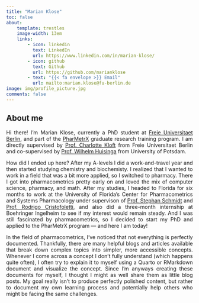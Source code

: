 ```yaml
---
title: "Marian Klose"
toc: false
about:
    template: trestles
    image-width: 13em
    links:
        - icon: linkedin
          text: LinkedIn
          url: https://www.linkedin.com/in/marian-klose/
        - icon: github
          text: Github
          url: https://github.com/marianklose
        - text: "{{< fa envelope >}} Email"
          url: mailto:marian.klose@fu-berlin.de
image: img/profile_picture.jpg
comments: false
---
```


## About me

<div style="text-align: justify;">

Hi there! I'm Marian Klose, currently a PhD student at [Freie Universitaet Berlin](https://www.bcp.fu-berlin.de/en/pharmazie/faecher/klinische_pharmazie/arbeitsgruppe_kloft/mitarbeiter/Doktoranden_innen/klose_marian/index.html){target="_blank"}, and part of the [PharMetrX](https://www.pharmetrx.de/){target="_blank"}  graduate research training program. I am directly supervised by [Prof. Charlotte Kloft](https://www.bcp.fu-berlin.de/en/pharmazie/faecher/klinische_pharmazie/arbeitsgruppe_kloft/mitarbeiter/Leiterin/kloft_charlotte/index.html){target="_blank"} from Freie Universitaet Berlin and co-supervised by [Prof. Wilhelm Huisinga](https://www.math.uni-potsdam.de/en/professuren/mathematical-modelling-and-systems-biology/team/translate-to-english-prof-dr-wilhelm-huisinga){target="_blank"} from University of Potsdam.

How did I ended up here? After my A-levels I did a work-and-travel year and then started studying chemistry and biochemisty. I realized that I wanted to work in a field that was a bit more applied, so I switched to pharmacy. There I got into pharmacometrics pretty early on and loved the mix of computer science, pharmacy, and math. After my studies, I headed to Florida for six months to work at the University of Florida's Center for Pharmacometrics and Systems Pharmacology under supervison of [Prof. Stephan Schmidt](https://pharmacy.ufl.edu/profile/schmidt-stephan/){target="_blank"} and [Prof. Rodrigo Cristofoletti](https://pharmacy.ufl.edu/profile/cristofoletti-rodrigo/){target="_blank"}, and also did a three-month internship at Boehringer Ingelheim to see if my interest would remain steady. And I was still fascinated by pharmacometrics, so I decided to start my PhD and applied to the PharMetrX program — and here I am today!

In the field of pharmacometrics, I’ve noticed that not everything is perfectly documented. Thankfully, there are many helpful blogs and articles available that break down complex topics into simpler, more accessible concepts. Whenever I come across a concept I don’t fully understand (which happens quite often), I often try to explain it to myself using a Quarto or RMarkdown document and visualize the concept. Since I’m anyways creating these documents for myself, I thought I might as well share them as little blog posts. My goal really isn’t to produce perfectly polished content, but rather to document my own learning process and potentially help others who might be facing the same challenges.

</div>